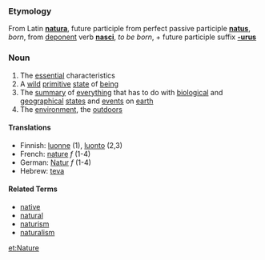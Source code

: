 ===Etymology===
From Latin '''[[natura]]''', future participle from perfect passive participle '''[[natus]]''', ''born'', from [[deponent]] verb '''[[nasci]]''', ''to be born'', + future participle suffix '''[[-urus]]'''

===Noun===
#The [[essential]] characteristics 
#A [[wild]] [[primitive]] [[state]] of [[being]]
#The [[summary]] of [[everything]] that has to do with [[biological]] and [[geographical]] [[state|states]] and [[event|events]] on [[earth]]
#The [[environment]], the [[outdoors]]

====Translations====
*Finnish: [[luonne]] (1), [[luonto]] (2,3)
*French: [[nature]] ''f'' (1-4)
*German: [[Natur]] ''f'' (1-4)
*Hebrew: [[teva]]

====Related Terms====
*[[native]]
*[[natural]]
*[[naturism]]
*[[naturalism]]

[[et:Nature]]